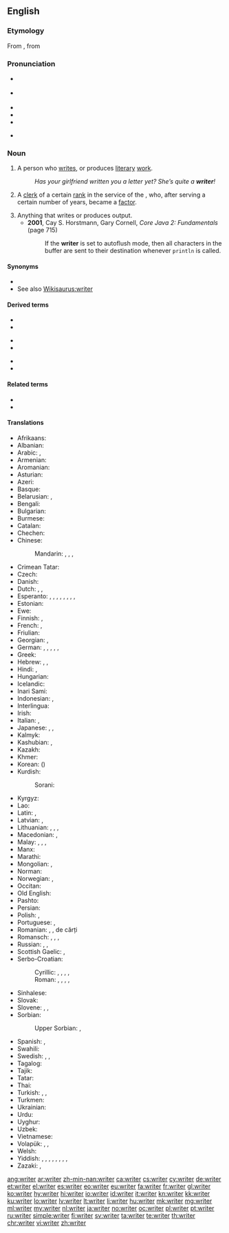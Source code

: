 ==English==
{{wikipedia}}

===Etymology===
From {{etyl|enm|en}}, from {{etyl|ang|en}}

===Pronunciation===
* {{a|RP}} {{IPA|/ˈɹaɪtə/|lang=en}}
* {{a|GA}} {{IPA|/ˈɹaɪtɚ/|[ˈɹɐɪɾɚ]|lang=en}}
* {{audio|En-uk-writer.ogg|Audio (UK)|lang=en}}
* {{audio|En-us-writer.ogg|Audio (US)|lang=en}}
* {{rhymes|aɪtə(ɹ)|lang=en}}
* {{homophones|rider|lang=en}} {{qualifier|in some accents}}

===Noun===
{{en-noun}}

# A person who [[write]]s, or produces [[literary]] [[work]].
#: ''Has your girlfriend written you a letter yet? She’s quite a '''writer'''!''
# {{lb|en|historical}} A [[clerk]] of a certain [[rank]] in the service of the {{w|East India Company}}, who, after serving a certain number of years, became a [[factor]].
# Anything that writes or produces output.
#* '''2001''', Cay S. Horstmann, ‎Gary Cornell, ''Core Java 2: Fundamentals'' (page 715)
#*: If the '''writer''' is set to autoflush mode, then all characters in the buffer are sent to their destination whenever <code>println</code> is called.

====Synonyms====
* {{l|en|author}}
* See also [[Wikisaurus:writer]]

====Derived terms====
{{rel-top3|Terms derived from ''writer'' (noun)}}
* {{l|en|copy writer}}
* {{l|en|diary-writer}}
{{rel-mid3}}
* {{l|en|ghost writer}}
* {{l|en|screenwriter}}
{{rel-mid3}}
* {{l|en|space writer}}
* {{l|en|writer's cramp}}
{{rel-bottom}}

====Related terms====
* {{l|en|write}}
* {{l|en|writing}}

====Translations====
{{trans-top|person who writes; an author}}
* Afrikaans: {{t|af|skrywer}}
* Albanian: {{t+|sq|shkrimtar|m}}
* Arabic: {{t+|ar|كَاتِب|m}}, {{t|ar|مُؤَلِّف|m}}
* Armenian: {{t+|hy|գրող|sc=Armn}}
* Aromanian: {{t|rup|scriitor|m}}
* Asturian: {{t|ast|escritor|m}}
* Azeri: {{t+|az|yazıçı}}
* Basque: {{t|eu|idazle}}
* Belarusian: {{t|be|пісьме́ннік|m|sc=Cyrl}}, {{t|be|пісьме́нніца|f|sc=Cyrl}}
* Bengali: {{t+|bn|লেখক|tr=lekhôk|sc=Beng}}
* Bulgarian: {{t+|bg|писа́тел|m|sc=Cyrl}}
* Burmese: {{t+|my|စာရေးဆရာ|sc=Mymr}}
* Catalan: {{t+|ca|escriptor|m}}
* Chechen: {{t|ce|яздархо|tr=yazdarho|sc=Cyrl}}
* Chinese:
*: Mandarin: {{t+|cmn|作家|tr=zuòjiā|sc=Hani}}, {{t+|cmn|作者|tr=zuòzhě|sc=Hani}}, {{t+|cmn|筆者|sc=Hani}}, {{t+|cmn|笔者|tr=bǐzhě|sc=Hani}}
* Crimean Tatar: {{t|crh|müellif}}
* Czech: {{t+|cs|spisovatel|m}}
* Danish: {{t+|da|forfatter}}
* Dutch: {{t+|nl|schrijver|m}}, {{t+|nl|schrijfster|f}}, {{t+|nl|auteur|m|f}}
* Esperanto: {{qualifier|♂♀}} {{t|eo|skribanto}}, {{qualifier|♂}} {{t|eo|virskribanto}}, {{qualifier|♀}} {{t|eo|skribantino}}, {{qualifier|professional, ♂♀}} {{t|eo|skribisto}}, {{qualifier|♂}} {{t|eo|virskribisto}}, {{qualifier|♀}} {{t|eo|skribistino}}, {{qualifier|♂♀}} {{t|eo|verkisto}}, {{qualifier|♂}} {{t|eo|virverkisto}}, {{qualifier|♀}} {{t|eo|verkistino}}
* Estonian: {{t+|et|kirjanik}}
* Ewe: {{t|ee|nuŋlɔla}}
* Finnish: {{t+|fi|kirjoittaja}}, {{t+|fi|kirjailija}}
* French: {{t+|fr|écrivain|m}}, {{t+|fr|auteur|m}}
* Friulian: {{t|fur|scritôr|m}}
* Georgian: {{t|ka|მწერალი|sc=Geor}}, {{t|ka|ჭარუ|sc=Geor}}
* German: {{t+|de|Schriftsteller|m}}, {{t+|de|Schriftstellerin|f}}, {{t+|de|Autor|m}}, {{t+|de|Autorin|f}}, {{t+|de|Schreiber|m}}, {{t|de|Schreiberin|f}}
* Greek: {{t+|el|συγγραφέας|m|f|sc=Grek}}
* Hebrew: {{t|he|כּוֹתֵב|tr=kotév}}, {{t+|he|סוֹפֵר|m|tr=sofér}}, {{t+|he|מְחַבֵּר|m|tr=m'khabér}}
* Hindi: {{t+|hi|लेखक|m|sc=Deva}}, {{t+|hi|लेखिका|f|sc=Deva}}
* Hungarian: {{t+|hu|író}}
* Icelandic: {{t+|is|rithöfundur|m}}
* Inari Sami: {{t|smn|kirječällee}}
* Indonesian: {{t+|id|penulis}}, {{t+|id|pengarang}}
* Interlingua: {{t|ia|scriptor}}
* Irish: {{t|ga|scríbhneoir|m}}
* Italian: {{t+|it|scrittore|m}}, {{t+|it|scrittrice|f}}
* Japanese: {{t+|ja|著者|tr=ちょしゃ, chósha|sc=Jpan}}, {{t+|ja|作家|tr=さっか, sakká|sc=Jpan}}, {{t|ja|筆者|tr=ひっしゃ, hissha|sc=Jpan}}
* Kalmyk: {{t|xal|бичәч}}
* Kashubian: {{t|csb|pisôrz|m}}, {{t|csb|pisôrka|f}}
* Kazakh: {{t+|kk|жазушы|sc=Cyrl}}
* Khmer: {{t|km|អ្នកនិពន្ធ|tr=neak ni’pʊən|sc=Khmr}}
* Korean: {{t+|ko|작가|sc=Kore}} ({{t+|ko|作家|sc=Kore}})
* Kurdish:
*: Sorani: {{t|ku|نوسه‌ر}}
{{trans-mid}}
* Kyrgyz: {{t+|ky|жазуучу|sc=Cyrl}}
* Lao: {{t+|lo|ນັກຂຽນ|sc=Laoo}}
* Latin: {{t|la|scriptor|m}}, {{t|la|scriptrix|f}}
* Latvian: {{t|lv|rakstnieks|m}}, {{t|lv|autors|m}}
* Lithuanian: {{t+|lt|rašytojas|m}}, {{t+|lt|rašytoja|f}}, {{t|lt|autorius|m}}, {{t|lt|autorė|f}}
* Macedonian: {{t|mk|пи́сател|m}}, {{t|mk|писа́телка|f}}
* Malay: {{t|ms|penulis}}, {{t|ms|pengarang}}, {{t|ms|mualif}}, {{t|ms|katib}}
* Manx: {{t|gv|screeudeyr|m}}
* Marathi: {{t|mr|लेखक|m|sc=Deva}}
* Mongolian: {{t+|mn|зохиолч|sc=Cyrl}}, {{t+|mn|бичээч|sc=Cyrl}}
* Norman: {{t|nrf|auteu|m}}
* Norwegian: {{t+|no|forfatter|m}}, {{t|no|skribent|m}}
* Occitan: {{t+|oc|escrivan|m}}
* Old English: {{t|ang|wrītere}}
* Pashto: {{t+|ps|ليکوال|tr=líkwâl|sc=ps-Arab}}
* Persian: {{t+|fa|نویسنده|tr=nevisande|sc=fa-Arab}}
* Polish: {{t+|pl|pisarz|m-pr}}, {{t+|pl|pisarka|f}}
* Portuguese: {{t+|pt|escritor|m}}, {{t|pt|escritora|f}}
* Romanian: {{t+|ro|scriitor|m}}, {{t+|ro|scriitoare|f}}, {{t+|ro|autor|m}} de cărți
* Romansch: {{t|rm|scriptur|m}}, {{t|rm|sriptura|f}}, {{t|rm|scrivent|m}}, {{t|rm|scriventa|f}}
* Russian: {{t+|ru|писа́тель|m}}, {{t+|ru|писа́тельница|f}}, {{t+|ru|а́втор|m}}
* Scottish Gaelic: {{t|gd|sgrìobhadair|m}}, {{t|gd|sgrìobhaiche|m}}
* Serbo-Croatian:
*: Cyrillic: {{t|sh|писац|m}}, {{t|sh|писатељ|m}}, {{t|sh|писатељица|f}}, {{t|sh|списатељ|m}}, {{t|sh|списатељица|f}}
*: Roman: {{t+|sh|pisac|m}}, {{t|sh|pisatelj|m}}, {{t|sh|pisateljica|f}}, {{t+|sh|spisatelj|m}}, {{t+|sh|spisateljica|f}}
* Sinhalese: {{t|si|ලියන්නා|sc=Sinh}}
* Slovak: {{t|sk|spisovateľ|m}}
* Slovene: {{t+|sl|pisátelj|m}}, {{t|sl|pisáteljica|f}}, {{t|sl|písec|m}}
* Sorbian:
*: Upper Sorbian: {{t|hsb|spisowaćel|m}}, {{t|hsb|spisowaćelka|f}}
* Spanish: {{t+|es|escritor|m}}, {{t+|es|escritora|f}}
* Swahili: {{t+|sw|mwandishi}}
* Swedish: {{t+|sv|skribent|c}} {{qualifier|of shorter articles, speeches, etc.}}, {{t+|sv|författare|c}} {{qualifier|of books}}, {{t|sv|skriftställare|c}} {{qualifier|of several genres, may also publish and translate}}
* Tagalog: {{t+|tl|manunulat}}
* Tajik: {{t+|tg|нависанда|sc=Cyrl}}
* Tatar: {{t+|tt|язучы|sc=Cyrl}}
* Thai: {{t+|th|นักเขียน|m|tr=nak-khian}}
* Turkish: {{t+|tr|müellif}}, {{t+|tr|yazar}}, {{t+|tr|yazıcı}}
* Turkmen: {{t|tk|ýazyjy}}
* Ukrainian: {{t+|uk|письме́нник|m|sc=Cyrl}}
* Urdu: {{t|ur|لیکھک|m|tr=lekhak|sc=ur-Arab}}
* Uyghur: {{t|ug|يازغۇچى|sc=ug-Arab}}
* Uzbek: {{t+|uz|yozuvchi}}
* Vietnamese: {{t+|vi|nhà văn}}
* Volapük: {{qualifier|♂♀}} {{t+|vo|lautan}}, {{qualifier|♂}} {{t|vo|hilautan}}, {{qualifier|♀}} {{t|vo|jilautan}}
* Welsh: {{t+|cy|ysgrifennwr|m}}
* Yiddish: {{t|yi|מחבר|m|tr=mekhaber|sc=Hebr}}, {{t|yi|מעכאַבער|m|sc=Hebr}}, {{t|yi|שרײַבער|m|sc=Hebr}}, {{t|yi|אויטאָר|m|sc=Hebr}}, {{t|yi|פֿאַרפֿאַסער|m|sc=Hebr}}, {{t|yi|שריפֿטשטעלער|m|sc=Hebr}}, {{t|yi|וואָרטקינסטלער|m|sc=Hebr}}, {{t|yi|ליטעראַט|m|sc=Hebr}}, {{t|yi|פֿעדערניק|m|sc=Hebr}}
* Zazaki: {{t|zza|nusger}}, {{t|zza|nustekar}}
{{trans-bottom}}

[[ang:writer]]
[[ar:writer]]
[[zh-min-nan:writer]]
[[ca:writer]]
[[cs:writer]]
[[cy:writer]]
[[de:writer]]
[[et:writer]]
[[el:writer]]
[[es:writer]]
[[eo:writer]]
[[eu:writer]]
[[fa:writer]]
[[fr:writer]]
[[gl:writer]]
[[ko:writer]]
[[hy:writer]]
[[hi:writer]]
[[io:writer]]
[[id:writer]]
[[it:writer]]
[[kn:writer]]
[[kk:writer]]
[[ku:writer]]
[[lo:writer]]
[[lv:writer]]
[[lt:writer]]
[[li:writer]]
[[hu:writer]]
[[mk:writer]]
[[mg:writer]]
[[ml:writer]]
[[my:writer]]
[[nl:writer]]
[[ja:writer]]
[[no:writer]]
[[oc:writer]]
[[pl:writer]]
[[pt:writer]]
[[ru:writer]]
[[simple:writer]]
[[fi:writer]]
[[sv:writer]]
[[ta:writer]]
[[te:writer]]
[[th:writer]]
[[chr:writer]]
[[vi:writer]]
[[zh:writer]]